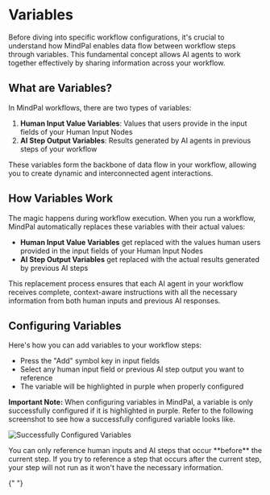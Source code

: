 # Variables

Before diving into specific workflow configurations, it's crucial to understand how MindPal enables data flow between workflow steps through variables. This fundamental concept allows AI agents to work together effectively by sharing information across your workflow.

## What are Variables?

In MindPal workflows, there are two types of variables:

1. **Human Input Value Variables**: Values that users provide in the input fields of your Human Input Nodes
2. **AI Step Output Variables**: Results generated by AI agents in previous steps of your workflow

These variables form the backbone of data flow in your workflow, allowing you to create dynamic and interconnected agent interactions.

## How Variables Work

The magic happens during workflow execution. When you run a workflow, MindPal automatically replaces these variables with their actual values:

- **Human Input Value Variables** get replaced with the values human users provided in the input fields of your Human Input Nodes
- **AI Step Output Variables** get replaced with the actual results generated by previous AI steps

This replacement process ensures that each AI agent in your workflow receives complete, context-aware instructions with all the necessary information from both human inputs and previous AI responses.

## Configuring Variables

Here's how you can add variables to your workflow steps:

- Press the "Add" symbol key in input fields
- Select any human input field or previous AI step output you want to reference
- The variable will be highlighted in purple when properly configured

**Important Note:** When configuring variables in MindPal, a variable is only successfully configured if it is highlighted in purple. Refer to the following screenshot to see how a successfully configured variable looks like.

![Successfully Configured Variables](/features/workflow/highlighed-variable.png)


<Callout emoji="💡">
  You can only reference human inputs and AI steps that occur **before** the
  current step. If you try to reference a step that occurs after the current
  step, your step will not run as it won't have the necessary information.
</Callout>


<PageFooter />{" "}

